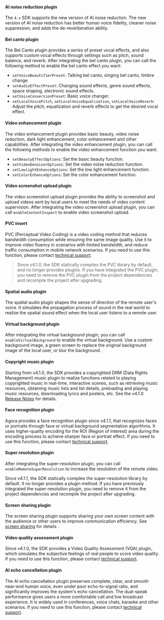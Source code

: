 #### AI noise reduction plugin

The `4.x` SDK supports the new version of AI noise reduction. The new version of AI noise reduction has better human voice fidelity, cleaner noise suppression, and adds the de-reverberation ability.

#### Bel canto plugin

The Bel Canto plugin provides a series of preset vocal effects, and also supports custom vocal effects through settings such as pitch, sound balance, and reverb. After integrating the bel canto plugin, you can call the following method to enable the bel canto effect you want:

* `setVoiceBeautifierPreset`: Talking bel canto, singing bel canto, timbre change.
* `setAudioEffectPreset`: Changing sound effects, genre sound effects, space shaping, electronic sound effects.
* `setVoiceConversionPreset`: Basic voice changer.
* `setLocalVoicePitch`, `setLocalVoiceEqualization`, `setLocalVoiceReverb`: Adjust the pitch, equalization and reverb effects to get the desired vocal effect.

#### Video enhancement plugin

The video enhancement plugin provides basic beauty, video noise reduction, dark light enhancement, color enhancement and other capabilities. After integrating the video enhancement plugin, you can call the following methods to enable the video enhancement function you want:

* `setBeautyEffectOptions`: Set the basic beauty function.
* `setVideoDenoiserOptions`: Set the video noise reduction function.
* `setLowlightEnhanceOptions`: Set the low light enhancement function.
* `setColorEnhanceOptions`: Set the color enhancement function.

#### Video screenshot upload plugin

The video screenshot upload plugin provides the ability to screenshot and upload videos sent by local users to meet the needs of video content supervision. After integrating the video screenshot upload plugin, you can call `enableContentInspect` to enable video screenshot upload.

#### PVC insert

PVC (Perceptual Video Coding) is a video coding method that reduces bandwidth consumption while ensuring the same image quality. Use it to improve video fluency in scenarios with limited bandwidth, and reduce traffic consumption in mobile network scenarios. If you need to use this function, please contact [technical support](support@agora.io).

> Since v4.1.0, the SDK statically compiles the PVC library by default, and no longer provides plugins. If you have integrated the PVC plugin, you need to remove the PVC plugin from the project dependencies and recompile the project after upgrading.

#### Spatial audio plugin

The spatial audio plugin shapes the sense of direction of the remote user's voice. It simulates the propagation process of sound in the real world to realize the spatial sound effect when the local user listens to a remote user.

#### Virtual background plugin

After integrating the virtual background plugin, you can call `enableVirtualBackground` to enable the virtual background. Use a custom background image, a green screen to replace the original background image of the local user, or blur the background.

<PlatformWrapper platform="android, ios">

#### Copyright music plugin

Starting from v4.1.0, the SDK provides a copyrighted DRM (Data Rights Management) music plugin to realize functions related to playing copyrighted music in real-time, interactive scenes, such as retrieving music resources, obtaining music lists and list details, preloading and playing music resources, downloading lyrics and posters, etc. See the v4.1.0 [Release Notes](./reference/release-notes) for details.
</PlatformWrapper>

#### Face recognition plugin

Agora provides a face recognition plugin since v4.1.1, that recognizes faces or portraits through face or virtual background segmentation algorithms. It uses higher-quality encoding for the ROI (Region of Interest) area during the encoding process to achieve sharper face or portrait effect. If you need to use this function, please contact [technical support](support@agora.io).

<PlatformWrapper platform="android, ios">

#### Super resolution plugin

After integrating the super-resolution plugin, you can call `enableRemoteSuperResolution` to increase the resolution of the remote video.

Since v4.1.1, the SDK statically compiles the super-resolution library by default. It no longer provides a plugin method. If you have previously integrated the super-resolution plugin, you need to remove it from the project dependencies and recompile the project after upgrading.
</PlatformWrapper>

#### Screen sharing plugin

The screen sharing plugin supports sharing your own screen content with the audience or other users to improve communication efficiency. See [screen sharing](../develop/product-workflow) for details .

#### Video quality assessment plugin

Since v4.1.0, the SDK provides a Video Quality Assessment (VQA) plugin, which simulates the subjective feelings of real people to score video quality. If you need to use this function, please contact [technical support](support@agora.io).

#### AI echo cancellation plugin

The AI echo cancellation plugin preserves complete, clear, and smooth near-end human voice, even under poor echo-to-signal ratio, and significantly improves the system's echo cancellation. The dual-speak performance gives users a more comfortable call and live broadcast experience. It is widely used in conferences, voice chats, karaoke and other scenarios. If you need to use this function, please contact [technical support](support@agora.io).